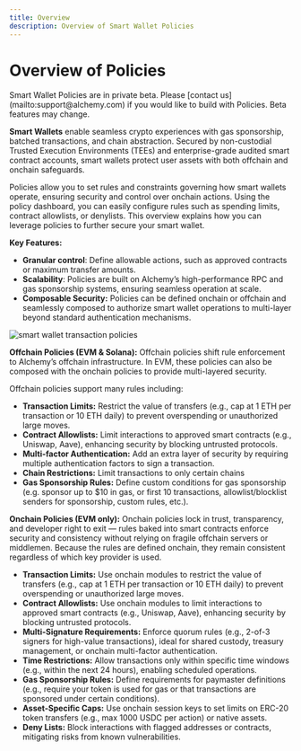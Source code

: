 ```yaml
---
title: Overview
description: Overview of Smart Wallet Policies
---
```


# Overview of Policies

<Warning>
  Smart Wallet Policies are in private beta. Please [contact
  us](mailto:support@alchemy.com) if you would like to build with Policies. Beta
  features may change.
</Warning>

**Smart Wallets** enable seamless crypto experiences with gas sponsorship, batched transactions, and chain abstraction. Secured by non-custodial Trusted Execution Environments (TEEs) and enterprise-grade audited smart contract accounts, smart wallets protect user assets with both offchain and onchain safeguards.

Policies allow you to set rules and constraints governing how smart wallets operate, ensuring security and control over onchain actions. Using the policy dashboard, you can easily configure rules such as spending limits, contract allowlists, or denylists. This overview explains how you can leverage policies to further secure your smart wallet.

**Key Features:**

- **Granular control**: Define allowable actions, such as approved contracts or maximum transfer amounts.
- **Scalability**: Policies are built on Alchemy’s high-performance RPC and gas sponsorship systems, ensuring seamless operation at scale.
- **Composable Security:** Policies can be defined onchain or offchain and seamlessly composed to authorize smart wallet operations to multi-layer beyond standard authentication mechanisms.

<img
  src="/images/account-kit/smart-wallet-transaction-policies.png"
  alt="smart wallet transaction policies"
/>

**Offchain Policies (EVM & Solana):** Offchain policies shift rule enforcement to Alchemy’s offchain infrastructure. In EVM, these policies can also be composed with the onchain policies to provide multi-layered security.

Offchain policies support many rules including:

- **Transaction Limits:** Restrict the value of transfers (e.g., cap at 1 ETH per transaction or 10 ETH daily) to prevent overspending or unauthorized large moves.
- **Contract Allowlists:** Limit interactions to approved smart contracts (e.g., Uniswap, Aave), enhancing security by blocking untrusted protocols.
- **Multi-factor Authentication:** Add an extra layer of security by requiring multiple authentication factors to sign a transaction.
- **Chain Restrictions:** Limit transactions to only certain chains
- **Gas Sponsorship Rules:** Define custom conditions for gas sponsorship (e.g. sponsor up to $10 in gas, or first 10 transactions, allowlist/blocklist senders for sponsorship, custom rules, etc.).

**Onchain Policies (EVM only):** Onchain policies lock in trust, transparency, and developer right to exit — rules baked into smart contracts enforce security and consistency without relying on fragile offchain servers or middlemen. Because the rules are defined onchain, they remain consistent regardless of which key provider is used.

- **Transaction Limits:** Use onchain modules to restrict the value of transfers (e.g., cap at 1 ETH per transaction or 10 ETH daily) to prevent overspending or unauthorized large moves.
- **Contract Allowlists:** Use onchain modules to limit interactions to approved smart contracts (e.g., Uniswap, Aave), enhancing security by blocking untrusted protocols.
- **Multi-Signature Requirements:** Enforce quorum rules (e.g., 2-of-3 signers for high-value transactions), ideal for shared custody, treasury management, or onchain multi-factor authentication.
- **Time Restrictions:** Allow transactions only within specific time windows (e.g., within the next 24 hours), enabling scheduled operations.
- **Gas Sponsorship Rules:** Define requirements for paymaster definitions (e.g., require your token is used for gas or that transactions are sponsored under certain conditions).
- **Asset-Specific Caps:** Use onchain session keys to set limits on ERC-20 token transfers (e.g., max 1000 USDC per action) or native assets.
- **Deny Lists:** Block interactions with flagged addresses or contracts, mitigating risks from known vulnerabilities.
